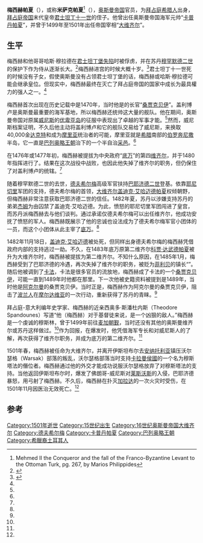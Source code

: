 {{Infobox Officeholder
| honorific-prefix    =
| name                = 梅西赫
| honorific-suffix    = [[帕夏|帕夏]] 
| image               =
| caption             =
| office1             = [[奥斯曼帝国大维齐尔列表|奥斯曼帝国大维齐尔]]
| monarch1            = [[巴耶济德二世|巴耶济德二世]]
| term_start1         = 1499年
| term_end1           = 1501年
| predecessor1        = [[小钱达尔勒·易卜拉欣帕夏|小钱达尔勒·易卜拉欣帕夏]]
| successor1          = [[哈德姆·阿里帕夏|哈德姆·阿里帕夏]]
| office2             = [[卡普丹帕夏|卡普丹帕夏]]
| monarch2            = 
| term_start2         = 1480年
| term_end2           = 1491年
| predecessor2        = [[盖迪克·艾哈迈德帕夏|盖迪克·艾哈迈德帕夏]]
| successor2          = [[居韦伊·锡南帕夏|居韦伊·锡南帕夏]]（Güveği Sinan Paşa）
| office3             =
| monarch3            =
| term_start3         =
| term_end3           =
| predecessor3        =
| successor3          =
| office4             =
| monarch4            =
| term_start4         =
| term_end4           =
| predecessor4        =
| successor4          =
| succeeding          =
| birth_date          =
| birth_place         =
| death_date          = 1501年11月
| death_place         =
| party               =
| spouse              =
| relations           = [[君士坦丁十一世|君士坦丁十一世]]（叔父）
| children            =
| blank1              = 家族
| data1               = [[帕里奥洛加斯王朝|帕里奥洛加斯王朝]]
| blank2              = 血统
| data2               = [[拜占庭希腊人|拜占庭希腊人]]
| residence           =
| alma_mater          =
| occupation          =
| profession          =
| religion            =
| signature           =
| website             =
| footnotes           =
<!--Military service-->
| allegiance          = {{flag|Ottoman Empire}}
| branch              = {{navy|Ottoman Empire}}
| serviceyears        = 
| rank                = [[卡普丹帕夏|卡普丹帕夏]]（海军元帅；1480年–1491年）
| unit                = 
| commands            = 
| battles             = {{le|科斯明森林战役|Battle of the Cosmin Forest}}<br />{{le|奥斯曼-威尼斯战争 (1463年-1479年)|Ottoman–Venetian War (1463–79)}}<br />{{le|奥斯曼-威尼斯战争 (1499年-1503年)|Ottoman–Venetian War (1499–1503)}}
| awards              = 
}}
'''梅西赫帕夏'''（{{lang-tr|Mesih Paşa}}），或称'''米萨克帕夏'''<ref>Mehmed II the Conqueror and the fall of the Franco-Byzantine Levant to the Ottoman Turk, pg. 267, by Marios Philippides</ref>（{{bd|||1501年|11月}}），[[奥斯曼帝国|奥斯曼帝国]]官员，为[[拜占庭希腊人|拜占庭希腊人]]出身，[[拜占庭帝国|拜占庭帝国]]末代皇帝[[君士坦丁十一世|君士坦丁十一世]]的侄子。他曾出任奥斯曼帝国海军元帅“[[卡普丹帕夏|卡普丹帕夏]]”，并曾于1499年至1501年出任帝国宰相“[[大维齐尔|大维齐尔]]”。

== 生平 ==
梅西赫和他哥哥哈斯·穆拉德在[[君士坦丁堡的陷落|君士坦丁堡失陷]]时被俘虏，并在苏丹[[穆罕默德二世_(奥斯曼帝国)|穆罕默德二世]]的保护下作为侍从逐渐长大。<ref name="EI2">{{cite encyclopedia | article=Mesīḥ Pasha | first = Halil | last = Inalcik | encyclopedia = The Encyclopedia of Islam, New Edition, Volume VI: Mahk–Mid | publisher = BRILL | location = Leiden and New York | year = 1991 | isbn = 90-04-08112-7 | pages = 1025–1026}}</ref>梅西赫进宫的时候大概十岁。<ref name="Lowry, 2003">{{cite book|last1=Lowry|first1=Heath W.|title=The Nature of the Early Ottoman State|date=2003|publisher=SUNY Press|location=Albany, NY}}</ref>{{rp|122}}君士坦丁十一世死的时候没有子女，假使奥斯曼没有占领君士坦丁堡的话，梅西赫或哈斯·穆拉德可能会继承皇位。但现实中，梅西赫最终在灭亡了拜占庭帝国的国家中成长为最具權力的强人之一。<ref name="Lowry, 2003"/>{{rp|115}}

梅西赫首次出现在历史记载中是1470年，当时他是{{le|盖利博卢桑贾克|Sanjak of Gelibolu}}的长官“[[桑賈克貝伊|桑贾克贝伊]]”。盖利博卢是奥斯曼最重要的海军基地，所以梅西赫还统帅这大量的舰队。他在{{le|奥斯曼-威尼斯战争 (1463年-1479年)|Ottoman–Venetian War (1463–79)|1463年-1479年间的奥斯曼-威尼斯战争}}期间，奥斯曼帝国对原属[[威尼斯|威尼斯]]的[[优卑亚岛|优卑亚岛]]的征服中表现出了卓越的军事才能。<ref name="EI2"/>然而，威尼斯档案证明，不久后他主动将盖利博卢和它的舰队交易给了威尼斯，来换取40,000金[[达克特|达克特]]和成为[[摩里亞|摩里亚]]统治者的可能，摩里亚就是[[希腊|希腊]]南部的[[伯罗奔尼撒|伯罗奔尼撒]]半岛，它一直是[[巴列奥略王朝|巴列奥略王朝]]治下的一个半自治[[摩里亚采邑|采邑]]。<ref name="EI2"/> 

在1476年或1477年初，梅西赫被提拔为中央政府“[[底萬|底万]]”的第四[[維齊爾|维齐尔]]，并于1480年指挥进行了{{le|罗德岛包围战 (1480年)|Siege of Rhodes (1480)|罗德岛包围战}}。结果在这次战役中战败，也因此他失掉了维齐尔的职务，但仍保住了对盖利博卢的统辖。<ref name="EI2"/>

随着穆罕默德二世的去世，[[德夫希尔梅|德夫希尔梅]]高级军官扶持[[巴耶济德二世|巴耶济德二世]]登基。依靠[[耶尼切里|耶尼切里]]军团的支持，德夫希尔梅的首领，[[大维齐尔|大维齐尔]][[盖迪克·艾哈迈德帕夏|盖迪克·艾哈迈德帕夏]]权倾朝野，但梅西赫非常注意获取巴耶济德二世的信任。1482年夏，苏丹以涉嫌支持苏丹的弟弟[[傑姆蘇丹|杰姆]]为由囚禁了盖迪克·艾哈迈德。为此，愤怒的耶尼切里军团闯进了皇宫，而苏丹派梅西赫去与他们谈判。通过承诺仅德夫希尔梅可以出任维齐尔，他成功安抚了愤怒的军人。梅西赫既展示了他的忠诚也设法成为了德夫希尔梅军官小团体的一员，而这个小团体从此主宰了[[底萬|底万]]。<ref name="EI2"/>

1482年11月18日，[[盖迪克·艾哈迈德帕夏|盖迪克·艾哈迈德]]被处死，但同样出身德夫希尔梅的梅西赫凭借政府内部的支持逃过一劫。不久，在1483年底万原第二维齐尔[[科贾·达武德帕夏|科贾·达武德帕夏]]被升为大维齐尔时，梅西赫被提拔为第二维齐尔。不知什么原因，在1485年1月，梅西赫受到了巴耶济德的冷遇，再次失掉了维齐尔的职务，被贬为[[普罗夫迪夫|菲利贝]]的镇长“{{le|苏巴什|Subaşi}}”。随后他被调到了[[卡法省_(奥斯曼帝国)|卡法]]，卡法是很多官员的流放地，梅西赫成了卡法的一个[[桑賈克貝伊|桑贾克贝伊]]，可能一直到1489年时他都在那里。下一次他被史籍资料被提到是1489年，当时他是[[比爾戈羅德-德尼斯特羅夫西基|阿克尔曼]]的桑贾克贝伊。当时正是{{le|奥斯曼-波兰战争 (1485年-1503年)|Polish–Ottoman War (1485–1503)|奥斯曼-波兰战争期间}}，梅西赫作为阿克尔曼的桑贾克贝伊，阻击了[[波兰人|波兰人]]在[[摩尔达维亚公国|摩尔达维亚]]的一次行动，重新获得了苏丹的青睐。<ref name="EI2"/> 

拜占庭-意大利编年史学家、梅西赫的近亲西奥多·斯潘杜内斯（Theodore Spandounes）写道“他（梅西赫）对于基督徒来说，是一个凶狠的敌人。”梅西赫是一个虔诚的穆斯林，曾于1499年前往[[麦加|麦加]][[朝觐_(伊斯兰教)|朝觐]]，当时还没有其他的奥斯曼维齐尔或苏丹这样做过。<ref name="Lowry, 2003"/>{{rp|122}}作为回报，在{{le|奥斯曼-威尼斯战争 (1499年-1503年)|Ottoman–Venetian War (1499–1503)|另一场奥斯曼-威尼斯战争}}爆发时，他凭借海军专长和对威尼斯人的了解，再次获得了维齐尔职务，并成为底万的第二维齐尔。<ref name="EI2"/> 

1501年春，梅西赫被任命为大维齐尔，并离开伊斯坦布尔去[[安那托利亞|安纳托利亚]]镇压沃尔瑟格（Warsak）部落的叛乱，沃尔瑟格部落当时支持[[卡拉曼侯國|卡拉曼侯國]]的一个名为穆斯塔法的僭位者。梅西赫通过他的外交才能成功说服沃尔瑟格放弃了对穆斯塔法的支持。当他返回伊斯坦布尔时，爆发了佛朗哥-威尼斯对[[莱斯沃斯岛|莱斯沃斯]]的入侵，巴耶济德暴怒，用弓射了梅西赫。不久后，梅西赫在扑灭[[加拉塔|加拉达]]的一次火灾时受伤，在1501年11月因医治无效死亡。<ref name="EI2"/>

== 参考 ==
{{Reflist}}

{{s-start}}
{{s-mil}}
{{s-bef|before=[[盖迪克·艾哈迈德帕夏|盖迪克·艾哈迈德帕夏]]}}
{{s-ttl|title=[[卡普丹帕夏|卡普丹帕夏]]|years=1480–1491}}
{{s-aft|after=[[居韦伊·锡南帕夏|居韦伊·锡南帕夏]]<br />（Güveği Sinan Paşa）}}
{{s-off}}
{{s-bef|before=[[小钱达尔勒·易卜拉欣帕夏|小钱达尔勒·易卜拉欣帕夏]]}}
{{s-ttl|title=[[奥斯曼帝国大维齐尔列表|奥斯曼帝国大维齐尔]]|years=1499–1501}}
{{s-aft|after=[[哈德姆·阿里帕夏|哈德姆·阿里帕夏]]}}
{{s-end}}

{{Grand Viziers of Ottoman Empire}}
{{DEFAULTSORT: Mesih Pasha}}
[[Category:1501年逝世|Category:1501年逝世]]
[[Category:15世纪出生|Category:15世纪出生]]
[[Category:16世纪奥斯曼帝国大维齐尔|Category:16世纪奥斯曼帝国大维齐尔]]
[[Category:德夫希尔梅|Category:德夫希尔梅]]
[[Category:卡普丹帕夏|Category:卡普丹帕夏]]
[[Category:巴列奥略王朝|Category:巴列奥略王朝]]
[[Category:希臘裔土耳其人|Category:希臘裔土耳其人]]